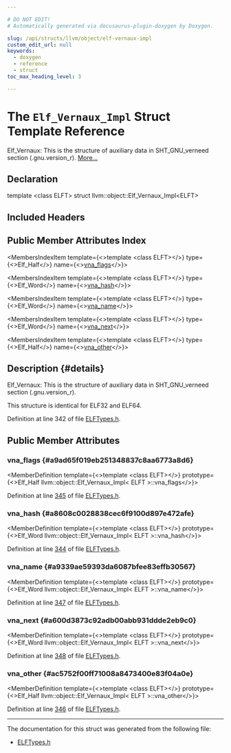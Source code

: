 ```yaml
---

# DO NOT EDIT!
# Automatically generated via docusaurus-plugin-doxygen by Doxygen.

slug: /api/structs/llvm/object/elf-vernaux-impl
custom_edit_url: null
keywords:
  - doxygen
  - reference
  - struct
toc_max_heading_level: 3

---
```





# The `Elf_Vernaux_Impl` Struct Template Reference

<DoxygenPage pluginConfig={pluginConfig}>

Elf&#95;Vernaux: This is the structure of auxiliary data in SHT&#95;GNU&#95;verneed section (.gnu.version&#95;r). <a href="#details">More...</a>

## Declaration

<CodeBlock>template &lt;class ELFT&gt;
struct llvm::object::Elf_Vernaux_Impl&lt;ELFT&gt;</CodeBlock>

## Included Headers

<IncludesList>
<IncludesListItem
  filePath="llvm/Object/ELFTypes.h"
  permalink="/docs/api/files/include/include/llvm/include/llvm/object/elftypes-h"
  isLocal="true" />
</IncludesList>

## Public Member Attributes Index

<MembersIndex>

<MembersIndexItem
  template={<>template &lt;class ELFT&gt;</>}
  type={<>Elf&#95;Half</>}
  name={<><a href="#a9ad65f019eb251348837c8aa6773a8d6">vna&#95;flags</a></>}>
</MembersIndexItem>

<MembersIndexItem
  template={<>template &lt;class ELFT&gt;</>}
  type={<>Elf&#95;Word</>}
  name={<><a href="#a8608c0028838cec6f9100d897e472afe">vna&#95;hash</a></>}>
</MembersIndexItem>

<MembersIndexItem
  template={<>template &lt;class ELFT&gt;</>}
  type={<>Elf&#95;Word</>}
  name={<><a href="#a9339ae59393da6087bfee83effb30567">vna&#95;name</a></>}>
</MembersIndexItem>

<MembersIndexItem
  template={<>template &lt;class ELFT&gt;</>}
  type={<>Elf&#95;Word</>}
  name={<><a href="#a600d3873c92adb00abb931ddde2eb9c0">vna&#95;next</a></>}>
</MembersIndexItem>

<MembersIndexItem
  template={<>template &lt;class ELFT&gt;</>}
  type={<>Elf&#95;Half</>}
  name={<><a href="#ac5752f00ff71008a8473400e83f04a0e">vna&#95;other</a></>}>
</MembersIndexItem>

</MembersIndex>

## Description {#details}

Elf&#95;Vernaux: This is the structure of auxiliary data in SHT&#95;GNU&#95;verneed section (.gnu.version&#95;r).

This structure is identical for ELF32 and ELF64.

Definition at line 342 of file <a href="/docs/api/files/include/include/llvm/include/llvm/object/elftypes-h">ELFTypes.h</a>.

<SectionDefinition>

## Public Member Attributes

### vna&#95;flags {#a9ad65f019eb251348837c8aa6773a8d6}

<MemberDefinition
  template={<>template &lt;class ELFT&gt;</>}
  prototype={<>Elf&#95;Half llvm::object::Elf&#95;Vernaux&#95;Impl&lt; ELFT &gt;::vna&#95;flags</>}>

Definition at line <a href="/docs/api/files/include/include/llvm/include/llvm/object/elftypes-h/#l00345">345</a> of file <a href="/docs/api/files/include/include/llvm/include/llvm/object/elftypes-h">ELFTypes.h</a>.
</MemberDefinition>

### vna&#95;hash {#a8608c0028838cec6f9100d897e472afe}

<MemberDefinition
  template={<>template &lt;class ELFT&gt;</>}
  prototype={<>Elf&#95;Word llvm::object::Elf&#95;Vernaux&#95;Impl&lt; ELFT &gt;::vna&#95;hash</>}>

Definition at line <a href="/docs/api/files/include/include/llvm/include/llvm/object/elftypes-h/#l00344">344</a> of file <a href="/docs/api/files/include/include/llvm/include/llvm/object/elftypes-h">ELFTypes.h</a>.
</MemberDefinition>

### vna&#95;name {#a9339ae59393da6087bfee83effb30567}

<MemberDefinition
  template={<>template &lt;class ELFT&gt;</>}
  prototype={<>Elf&#95;Word llvm::object::Elf&#95;Vernaux&#95;Impl&lt; ELFT &gt;::vna&#95;name</>}>

Definition at line <a href="/docs/api/files/include/include/llvm/include/llvm/object/elftypes-h/#l00347">347</a> of file <a href="/docs/api/files/include/include/llvm/include/llvm/object/elftypes-h">ELFTypes.h</a>.
</MemberDefinition>

### vna&#95;next {#a600d3873c92adb00abb931ddde2eb9c0}

<MemberDefinition
  template={<>template &lt;class ELFT&gt;</>}
  prototype={<>Elf&#95;Word llvm::object::Elf&#95;Vernaux&#95;Impl&lt; ELFT &gt;::vna&#95;next</>}>

Definition at line <a href="/docs/api/files/include/include/llvm/include/llvm/object/elftypes-h/#l00348">348</a> of file <a href="/docs/api/files/include/include/llvm/include/llvm/object/elftypes-h">ELFTypes.h</a>.
</MemberDefinition>

### vna&#95;other {#ac5752f00ff71008a8473400e83f04a0e}

<MemberDefinition
  template={<>template &lt;class ELFT&gt;</>}
  prototype={<>Elf&#95;Half llvm::object::Elf&#95;Vernaux&#95;Impl&lt; ELFT &gt;::vna&#95;other</>}>

Definition at line <a href="/docs/api/files/include/include/llvm/include/llvm/object/elftypes-h/#l00346">346</a> of file <a href="/docs/api/files/include/include/llvm/include/llvm/object/elftypes-h">ELFTypes.h</a>.
</MemberDefinition>

</SectionDefinition>

<hr/>

The documentation for this struct was generated from the following file:

<ul>
<li><a href="/docs/api/files/include/include/llvm/include/llvm/object/elftypes-h">ELFTypes.h</a></li>
</ul>

</DoxygenPage>
